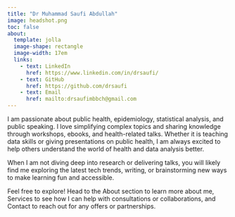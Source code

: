 ```yaml
---
title: "Dr Muhammad Saufi Abdullah"
image: headshot.png
toc: false
about: 
  template: jolla
  image-shape: rectangle
  image-width: 17em
  links:
    - text: LinkedIn
      href: https://www.linkedin.com/in/drsaufi/
    - text: GitHub
      href: https://github.com/drsaufi
    - text: Email
      href: mailto:drsaufimbbch@gmail.com
---
```


I am passionate about public health, epidemiology, statistical analysis, and public speaking. I love simplifying complex topics and sharing knowledge through workshops, ebooks, and health-related talks. Whether it is teaching data skills or giving presentations on public health, I am always excited to help others understand the world of health and data analysis better.

When I am not diving deep into research or delivering talks, you will likely find me exploring the latest tech trends, writing, or brainstorming new ways to make learning fun and accessible.

Feel free to explore! Head to the About section to learn more about me, Services to see how I can help with consultations or collaborations, and Contact to reach out for any offers or partnerships.